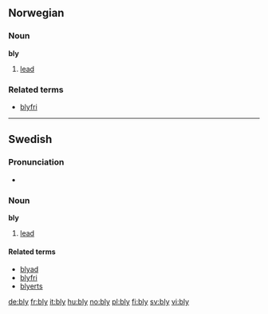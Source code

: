 ==Norwegian==

===Noun===
'''bly'''

# [[lead]]

===Related terms===
* [[blyfri]]

----

==Swedish==

===Pronunciation===
*{{audio|Sv-bly.ogg|audio}}

===Noun===
'''bly'''

# [[lead]]

====Related terms====
*[[blyad]]
*[[blyfri]]
*[[blyerts]]

[[de:bly]]
[[fr:bly]]
[[it:bly]]
[[hu:bly]]
[[no:bly]]
[[pl:bly]]
[[fi:bly]]
[[sv:bly]]
[[vi:bly]]